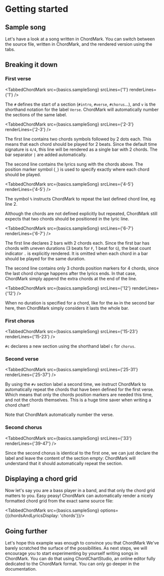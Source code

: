 
# Getting started

## Sample song

Let's have a look at a song written in ChordMark. You can switch between the source file, written in ChordMark, and the rendered version using the tabs.

<TabbedChordMark src={basics.sampleSong} />

## Breaking it down

### First verse

<TabbedChordMark src={basics.sampleSong} srcLines={'1'} renderLines={'1'} />

The `#` defines the start of a section (`#intro`, `#verse`, `#chorus`...), and `v` is the shorthand notation for the label `Verse`.
ChordMark will automatically number the sections of the same label.

<TabbedChordMark src={basics.sampleSong} srcLines={'2-3'} renderLines={'2-3'} />

The first line contains two chords symbols followed by 2 dots each. This means that each chord should be played for 2 beats.
Since the default time signature is `4/4`, this line will be rendered as a single bar with 2 chords. 
The bar separator `|` are added automatically.

The second line contains the lyrics sung with the chords above. The position marker symbol (`_`) is used to specify exactly where each chord should be played.

<TabbedChordMark src={basics.sampleSong} srcLines={'4-5'} renderLines={'4-5'} />

The symbol `%` instructs ChordMark to repeat the last defined chord line, eg line 2.

Although the chords are not defined explicitly but repeated, ChordMark still expects that two chords should be positioned in the lyric line. 

<TabbedChordMark src={basics.sampleSong} srcLines={'6-7'} renderLines={'6-7'} />

The first line declares 2 bars with 2 chords each.
Since the first bar has chords with uneven durations (3 beats for `F`, 1 beat for `G`), the beat count indicator `.` is explicitly rendered. 
It is omitted when each chord in a bar should be played for the same duration.

The second line contains only 3 chords position markers for 4 chords, since the last chord change happens after the lyrics ends.
In that case, ChordMark simply append the extra chords at the end of the line.

<TabbedChordMark src={basics.sampleSong} srcLines={'12'} renderLines={'12'} />

When no duration is specified for a chord, like for the `Am` in the second bar here, then ChordMark simply considers it lasts the whole bar.

### First chorus

<TabbedChordMark src={basics.sampleSong} srcLines={'15-23'} renderLines={'15-23'} />

`#c` declares a new section using the shorthand label `c` for `chorus`.
    
### Second verse

<TabbedChordMark src={basics.sampleSong} srcLines={'25-31'} renderLines={'25-37'} />

By using the `#v` section label a second time, we instruct ChordMark to automatically repeat the chords that have been defined for the first verse.
Which means that only the chords position markers are needed this time, and not the chords themselves. 
This is a huge time saver when writing a chord chart!

Note that ChordMark automatically number the verse.

### Second chorus

<TabbedChordMark src={basics.sampleSong} srcLines={'33'} renderLines={'39-47'} />

Since the second chorus is identical to the first one, we can just declare the label and leave the content of the section empty: ChordMark will understand that it should automatically repeat the section.

## Displaying a chord grid

Now let's say you are a bass player in a band, and that only the chord grid matters to you. 
Easy peasy! ChordMark can automatically render a nicely formatted chord grid from the exact same source file:

<TabbedChordMark src={basics.sampleSong} options={{chordsAndLyricsDisplay: 'chords'}}/>


## Going further

Let's hope this example was enough to convince you that ChordMark 
We've barely scratched the surface of the possibilities. 
As next steps, we will encourage you to start experimenting by yourself writing songs in ChordMark. 
You can do that using ChordChartStudio, an online editor fully dedicated to the ChordMark format.
You can only go deeper in the documentation. 